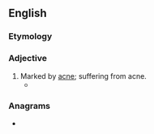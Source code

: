 ==English==

===Etymology===
{{suffix|acne|ed|lang=en}}

===Adjective===
{{en-adj}}

# Marked by [[acne]]; suffering from acne.
#* {{quote-text|year=2007|author=Richard B. Schwartz|title=Proof of Purchase|page=230|passage=An '''acned''' teenager with his hand in a bag of nacho-flavored Doritos was whispering to another kid who was reading ''Lolita'' and picking his nose.}}

===Anagrams===
* {{anagrams|en|Caden|Dance|caned|dance|decan}}